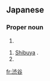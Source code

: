 ==Japanese==
{{ja-kanjitab|しぶ|たに}}

===Proper noun===
{{ja-pos|kyu=澁谷|しぶたに|proper}}

# {{surname|lang=ja|sort=しぶたに}}

{{ja-pos|kyu=澁谷|しぶや|proper}}

# [[Shibuya]] {{gloss|a special ward in Tokyo, Japan}}.
# {{surname|lang=ja|sort=しぶや}}

[[fr:渋谷]]